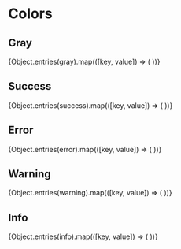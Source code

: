 
# Colors

## Gray
<div className="flex flex-wrap gap-4 pb-20">
  {Object.entries(gray).map(([key, value]) => (
    <Color key={key} name={key} color={value} />
  ))}
</div>

## Success
<div className="flex flex-wrap gap-4 pb-20">
  {Object.entries(success).map(([key, value]) => (
    <Color key={key} name={key} color={value} />
  ))}
</div>

## Error 
<div className="flex flex-wrap gap-4 pb-20">
  {Object.entries(error).map(([key, value]) => (
    <Color key={key} name={key} color={value} />
  ))}
</div>

## Warning
<div className="flex flex-wrap gap-4 pb-20">
  {Object.entries(warning).map(([key, value]) => (
    <Color key={key} name={key} color={value} />
  ))}
</div>

## Info
<div className="flex flex-wrap gap-4 pb-20">
  {Object.entries(info).map(([key, value]) => (
    <Color key={key} name={key} color={value} />
  ))}
</div>


